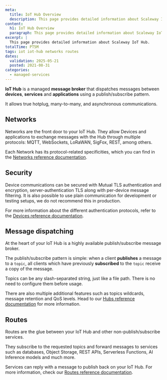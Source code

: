 ```yaml
---
meta:
  title: IoT Hub Overview
  description: This page provides detailed information about Scaleway IoT Hub.
content:
  h1: IoT Hub Overview
  paragraph: This page provides detailed information about Scaleway IoT Hub.
excerpt: |
  This page provides detailed information about Scaleway IoT Hub.
totalTime: PT5M
tags: iot iot-hub networks routes
dates:
  validation: 2025-05-21
  posted: 2021-08-31
categories:
  - managed-services
---
```



**IoT Hub** is a managed **message broker** that dispatches messages between **devices**, **services** and **applications** using a publish/subscribe pattern.

It allows true hotplug, many-to-many, and asynchronous communications.

<Lightbox image={image} size="large" alt="" />

## Networks

Networks are the front door to your IoT Hub. They allow Devices and applications to exchange messages with the Hub through multiple protocols: MQTT, WebSockets, LoRaWAN, SigFox, REST, among others.

Each Network has its protocol-related specificities, which you can find in the [Networks reference documentation](/iot-hub/reference-content/networks/).

## Security

Device communications can be secured with Mutual TLS authentication and encryption, server-authentication TLS along with per-device message filtering. It is also possible to use plain communication for development or testing setups, we do not recommend this in production.

For more information about the different authentication protocols, refer to the [Devices reference documentation](/iot-hub/reference-content/devices/).

## Message dispatching

At the heart of your IoT Hub is a highly available publish/subscribe message broker.

The publish/subscribe pattern is simple: when a client **publishes** a message to a `topic`, all clients which have previously **subscribed** to the `topic` receive a copy of the message.

<Message type="note">
  Topics can be any slash-separated string, just like a file path. There is no need to configure them before usage.
</Message>

There are also multiple additional features such as topics wildcards, message retention and QoS levels. Head to our [Hubs reference documentation](/iot-hub/reference-content/hubs/) for more information.

## Routes

Routes are the glue between your IoT Hub and other non-publish/subscribe services.

They subscribe to the requested topics and forward messages to services such as databases, Object Storage, REST APIs, Serverless Functions, AI Inference models and much more.

Services can reply with a message to publish back on your IoT Hub. For more information, check our [Routes reference documentation](/iot-hub/reference-content/routes/).


